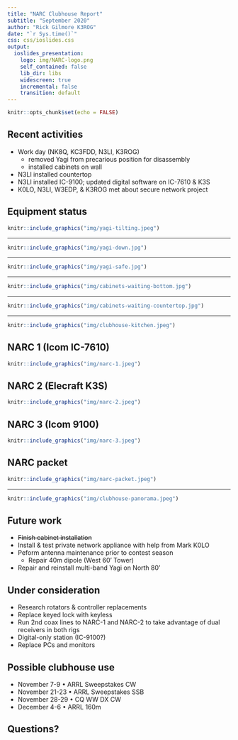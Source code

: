 ```yaml
---
title: "NARC Clubhouse Report"
subtitle: "September 2020"
author: "Rick Gilmore K3ROG"
date: "`r Sys.time()`"
css: css/ioslides.css
output:
  ioslides_presentation:
    logo: img/NARC-logo.png
    self_contained: false
    lib_dir: libs
    widescreen: true
    incremental: false
    transition: default
---
```


```r
knitr::opts_chunk$set(echo = FALSE)
```

## Recent activities

- Work day (NK8Q, KC3FDD, N3LI, K3ROG) 
  - removed Yagi from precarious position for disassembly
  - installed cabinets on wall
- N3LI installed countertop
- N3LI installed IC-9100; updated digital software on IC-7610 & K3S
- K0LO, N3LI, W3EDP, & K3ROG met about secure network project

## Equipment status

```r
knitr::include_graphics("img/yagi-tilting.jpeg")
```

---

```r
knitr::include_graphics("img/yagi-down.jpg")
```

---

```r
knitr::include_graphics("img/yagi-safe.jpg")
```

---

```r
knitr::include_graphics("img/cabinets-waiting-bottom.jpg")
```

---

```r
knitr::include_graphics("img/cabinets-waiting-countertop.jpg")
```

---

```r
knitr::include_graphics("img/clubhouse-kitchen.jpeg")
```

## NARC 1 (Icom IC-7610)

```r
knitr::include_graphics("img/narc-1.jpeg")
```

## NARC 2 (Elecraft K3S)

```r
knitr::include_graphics("img/narc-2.jpeg")
```

## NARC 3 (Icom 9100)

```r
knitr::include_graphics("img/narc-3.jpeg")
```

## NARC packet

```r
knitr::include_graphics("img/narc-packet.jpeg")
```

---

```r
knitr::include_graphics("img/clubhouse-panorama.jpeg")
```

## Future work

- ~~Finish cabinet installation~~
- Install & test private network appliance with help from Mark K0LO
- Peform antenna maintenance prior to contest season
    - Repair 40m dipole (West 60' Tower)
- Repair and reinstall multi-band Yagi on North 80'

## Under consideration

- Research rotators & controller replacements
- Replace keyed lock with keyless
- Run 2nd coax lines to NARC-1 and NARC-2 to take advantage of dual receivers in both rigs
- Digital-only station (IC-9100?)
- Replace PCs and monitors

## Possible clubhouse use

- November 7-9 • ARRL Sweepstakes CW
- November 21-23 • ARRL Sweepstakes SSB
- November 28-29 • CQ WW DX CW
- December 4-6  • ARRL 160m

## Questions?
